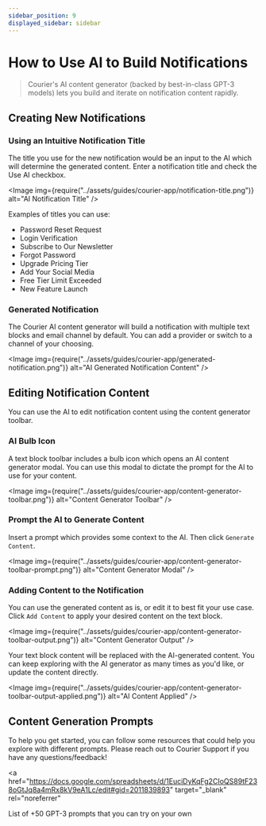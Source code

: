 ```yaml
---
sidebar_position: 9
displayed_sidebar: sidebar
---
```



# How to Use AI to Build Notifications

> Courier's AI content generator (backed by best-in-class GPT-3 models) lets you build and iterate on notification content rapidly.

## Creating New Notifications

### Using an Intuitive Notification Title

The title you use for the new notification would be an input to the AI which will determine the generated content. Enter a notification title and check the Use AI checkbox.

<Image
  img={require("../assets/guides/courier-app/notification-title.png")}
  alt="AI Notification Title"
/>

Examples of titles you can use:

- Password Reset Request
- Login Verification
- Subscribe to Our Newsletter
- Forgot Password
- Upgrade Pricing Tier
- Add Your Social Media
- Free Tier Limit Exceeded
- New Feature Launch

### Generated Notification

The Courier AI content generator will build a notification with multiple text blocks and email channel by default. You can add a provider or switch to a channel of your choosing.

<Image
  img={require("../assets/guides/courier-app/generated-notification.png")}
  alt="AI Generated Notification Content"
/>

## Editing Notification Content

You can use the AI to edit notification content using the content generator toolbar.

### AI Bulb Icon

A text block toolbar includes a bulb icon which opens an AI content generator modal. You can use this modal to dictate the prompt for the AI to use for your content.

<Image
  img={require("../assets/guides/courier-app/content-generator-toolbar.png")}
  alt="Content Generator Toolbar"
/>

### Prompt the AI to Generate Content

Insert a prompt which provides some context to the AI. Then click `Generate Content`.

<Image
  img={require("../assets/guides/courier-app/content-generator-toolbar-prompt.png")}
  alt="Content Generator Modal"
/>

### Adding Content to the Notification

You can use the generated content as is, or edit it to best fit your use case. Click `Add Content` to apply your desired content on the text block.

<Image
  img={require("../assets/guides/courier-app/content-generator-toolbar-output.png")}
  alt="Content Generator Output"
/>

Your text block content will be replaced with the AI-generated content. You can keep exploring with the AI generator as many times as you'd like, or update the content directly.

<Image
  img={require("../assets/guides/courier-app/content-generator-toolbar-output-applied.png")}
  alt="AI Content Applied"
/>

## Content Generation Prompts

To help you get started, you can follow some resources that could help you explore with different prompts. Please reach out to Courier Support if you have any questions/feedback!

<a
  href="https://docs.google.com/spreadsheets/d/1EuciDyKqFg2CIoQS89tF238oGtJq8a4mRx8kV9eA1Lc/edit#gid=2011839893"
  target="_blank"
  rel="noreferrer"
>
  List of +50 GPT-3 prompts that you can try on your own
</a>
